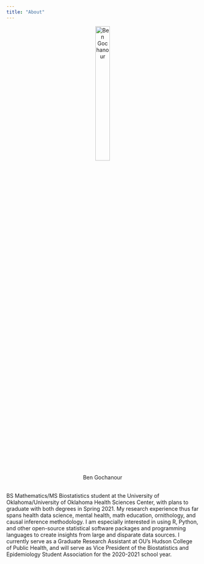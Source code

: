 ```yaml
---
title: "About"
---
```


<center>
![Ben Gochanour](Ben_Headshot.jpeg){width=30% height=30%}
</center>
<br>
BS Mathematics/MS Biostatistics student at the University of Oklahoma/University of Oklahoma Health Sciences Center, with plans to graduate with both degrees in Spring 2021. My research experience thus far spans health data science, mental health, math education, ornithology, and causal inference methodology. I am especially interested in using R, Python, and other open-source statistical software packages and programming languages to create insights from large and disparate data sources. I currently serve as a Graduate Research Assistant at OU's Hudson College of Public Health, and will serve as Vice President of the Biostatistics and Epidemiology Student Association for the 2020-2021 school year.
